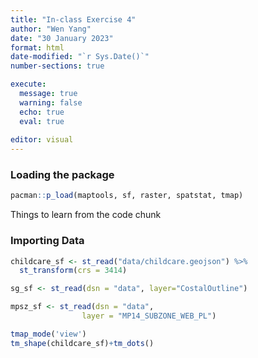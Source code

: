 ```yaml
---
title: "In-class Exercise 4"
author: "Wen Yang"
date: "30 January 2023"
format: html
date-modified: "`r Sys.Date()`"
number-sections: true

execute:
  message: true
  warning: false
  echo: true
  eval: true
  
editor: visual
---
```


### Loading the package

```r
pacman::p_load(maptools, sf, raster, spatstat, tmap)
```

Things to learn from the code chunk

### Importing Data

```r
childcare_sf <- st_read("data/childcare.geojson") %>%
  st_transform(crs = 3414)
```

```r
sg_sf <- st_read(dsn = "data", layer="CostalOutline")
```

```r
mpsz_sf <- st_read(dsn = "data", 
                layer = "MP14_SUBZONE_WEB_PL")
```

```r
tmap_mode('view')
tm_shape(childcare_sf)+tm_dots()
```
